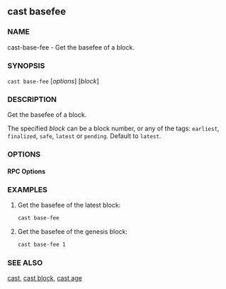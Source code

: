 
## cast basefee

### NAME

cast-base-fee - Get the basefee of a block.

### SYNOPSIS

`cast base-fee` [*options*] [*block*]

### DESCRIPTION

Get the basefee of a block.

The specified _block_ can be a block number, or any of the tags: `earliest`, `finalized`, `safe`, `latest` or `pending`. Default to `latest`.

### OPTIONS

#### RPC Options

<RpcUrlOption />

<CommonOptions />

### EXAMPLES

1. Get the basefee of the latest block:

   ```sh
   cast base-fee
   ```

2. Get the basefee of the genesis block:
   ```sh
   cast base-fee 1
   ```

### SEE ALSO

[cast](/reference/cast/cast.mdx), [cast block](/reference/cast/cast-block.mdx), [cast age](/reference/cast/cast-age.mdx)
